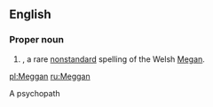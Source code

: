 ==English==

===Proper noun===
{{en-proper noun}}

# {{given name|female|from=Welsh}}, a rare [[nonstandard]] spelling of the Welsh [[Megan]].

[[pl:Meggan]]
[[ru:Meggan]]

A psychopath